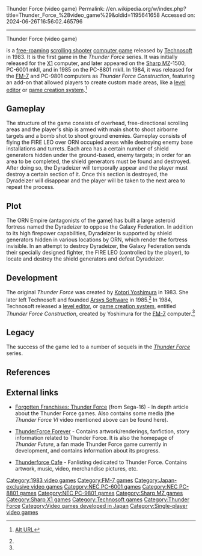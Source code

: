 Thunder Force (video game)
Permalink: //en.wikipedia.org/w/index.php?title=Thunder_Force_%28video_game%29&oldid=1195641658
Accessed on: 2024-06-26T16:56:02.465796



------
Thunder Force (video game)
{{about|the first game in the series|the series as a whole|Thunder Force}}
{{short description|1983 video game}}
{{refimprove|date=December 2009}}
{{Infobox video game
|title = Thunder Force
|image = Thunder Force cover.png
|caption = X1 cover art
|developer = [[Technosoft]]
|publisher = Technosoft
|series = 
|platforms = [[X1 (computer)|X1]], [[PC-8800 series|PC-8801 mkII]], [[FM-7]], [[Sharp MZ]]-1500, [[PC-6000 series|PC-6001 mkII]], [[PC-9800 series|PC-9801]]
|released = '''X1'''{{vgrelease|JP|December 1983}}'''Sharp MZ-1500'''{{vgrelease|JP|1983}}'''PC-8801'''{{vgrelease|JP|January 1984 <small>(V1)</small>}}{{vgrelease|JP|March 1985 <small>(V2)</small>}}'''FM-7'''{{vgrelease|JP|February 1984}}'''PC-9801'''{{vgrelease|JP|October 1984}}'''PC-6001'''{{vgrelease|JP|1985}}
|genre = [[Shoot 'em up#Scrolling shooters|Scrolling shooter]]
|modes = [[Single-player video game|Single-player]]
|designer = [[Arsys Software|Kotori Yoshimura]]<ref name="ohfm_wibarm">{{cite web|title=Wibarm|url=http://www.retropc.net/fm-7/museum/softhouse/arsyssoftware/001100100.html|work=[[:jp:Oh!FM|Oh!FM]]|accessdate=1 September 2012|archiveurl=https://web.archive.org/web/20150119012944/http://fm-7.com/museum/softhouse/arsyssoftware/001100100.html|archivedate=19 January 2015}} [https://translate.google.com/translate?hl=en&sl=ja&tl=en&u=http%3A%2F%2Fwww.retropc.net%2Ffm-7%2Fmuseum%2Fsofthouse%2Farsyssoftware%2F001100100.html Alt URL]</ref><ref name="ohfm_construction"/>
}}

{{nihongo|'''''Thunder Force'''''|サンダーフォース|Sandā Fōsu}} is a [[nonlinear gameplay|free-roaming]] [[Shoot 'em up#Scrolling shooters|scrolling shooter]] [[computer game]] released by [[Technosoft]] in 1983. It is the first game in the ''Thunder Force'' series. It was initially released for the [[X1 (computer)|X1]] computer, and later appeared on the [[Sharp MZ]]-1500, PC-6001 mkII, and in 1985 on the PC-8801 mkII. In 1984, it was released for the [[FM-7]] and PC-9801 computers as ''Thunder Force Construction'', featuring an add-on that allowed players to create custom made areas, like a [[level editor]] or [[game creation system]].<ref name="ohfm_construction">{{cite web|title=Thunder Force Construction|url=http://retropc.net/fm-7/museum/softhouse/tecnosoft/330602301.html|work=[[:jp:Oh!FM|Oh!FM]]|accessdate=1 September 2012|archiveurl=https://web.archive.org/web/20130728113345/http://retropc.net/fm-7/museum/softhouse/tecnosoft/330602301.html|archivedate=28 July 2013}} [https://translate.google.com/translate?sl=ja&tl=en&js=n&prev=_t&hl=en&ie=UTF-8&layout=2&eotf=1&u=http%3A%2F%2Fretropc.net%2Ffm-7%2Fmuseum%2Fsofthouse%2Ftecnosoft%2F330602301.html Alt URL]</ref>

==Gameplay==
The structure of the game consists of overhead, free-directional scrolling areas and the player's ship is armed with main shot to shoot airborne targets and a bomb shot to shoot ground enemies. Gameplay consists of flying the FIRE LEO over ORN occupied areas while destroying enemy base installations and turrets. Each area has a certain number of shield generators hidden under the ground-based, enemy targets; in order for an area to be completed, the shield generators must be found and destroyed. After doing so, the Dyradeizer will temporally appear and the player must destroy a certain section of it. Once this section is destroyed, the Dyradeizer will disappear and the player will be taken to the next area to repeat the process.

==Plot==
The ORN Empire (antagonists of the game) has built a large asteroid fortress named the Dyradeizer to oppose the Galaxy Federation. In addition to its high firepower capabilities, Dyradeizer is supported by shield generators hidden in various locations by ORN, which render the fortress invisible. In an attempt to destroy Dyradeizer, the Galaxy Federation sends their specially designed fighter, the FIRE LEO (controlled by the player), to locate and destroy the shield generators and defeat Dyradeizer.

==Development==
The original ''Thunder Force'' was created by [[:jp:吉村功成|Kotori Yoshimura]] in 1983. She later left Technosoft and founded [[Arsys Software]] in 1985.<ref name="ohfm_wibarm"/> In 1984, Technosoft released a [[level editor]], or [[game creation system]], entitled ''Thunder Force Construction'', created by Yoshimura for the [[FM-7]] computer.<ref name="ohfm_construction"/>

==Legacy==
The success of the game led to a number of sequels in the ''[[Thunder Force (series)|Thunder Force]]'' series.

==References==
{{reflist}}

==External links==
* [http://www.sega-16.com/2005/04/forgotten-franchises-thunder-force/ Forgotten Franchises: Thunder Force] (from Sega-16) - In depth article about the Thunder Force games. Also contains some media (the ''Thunder Force VI'' video mentioned above can be found here).
*{{in lang|ja}} [http://liberty-hp.ddo.jp/tf/index.html ThunderForce Forever] - Contains artwork/renderings, fanfiction, story information related to Thunder Force. It is also the homepage of ''Thunder Future'', a fan made Thunder Force game currently in development, and contains information about its progress.
*{{in lang|ko}} [http://cafe.naver.com/thunderforce.cafe Thunderforce Cafe] - Fanlisting dedicated to Thunder Force. Contains artwork, music, video, merchandise pictures, etc.

{{Thunder Force series}}

[[Category:1983 video games]]
[[Category:FM-7 games]]
[[Category:Japan-exclusive video games]]
[[Category:NEC PC-6001 games]]
[[Category:NEC PC-8801 games]]
[[Category:NEC PC-9801 games]]
[[Category:Sharp MZ games]]
[[Category:Sharp X1 games]]
[[Category:Technosoft games]]
[[Category:Thunder Force]]
[[Category:Video games developed in Japan]]
[[Category:Single-player video games]]